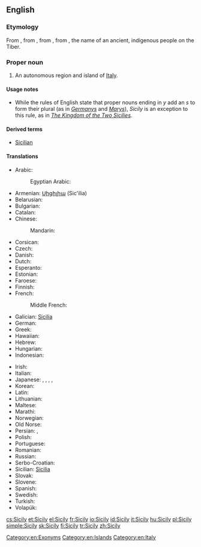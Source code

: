 ==English==

===Etymology===
From {{etyl|it|en}} {{term|Sicilia|lang=it}}, from {{etyl|la|en}} {{term|Sicilia||lang=la}}, from {{etyl|grc|en}} {{term|Σικελία||tr=Sikelia|lang=grc|sc=polytonic}}, from {{term|Σίκελος||{{w|Sicels}}|tr=Sikelos|lang=grc}}, the name of an ancient, indigenous people on the Tiber.

===Proper noun===
{{wikipedia}}
{{en-proper noun|Sicilies}} {{qualifier|see Usage notes below}}

# An autonomous region and island of [[Italy]].

====Usage notes====
* While the rules of English state that proper nouns ending in ''y'' add an ''s'' to form their plural (as in ''[[Germany]]s'' and ''[[Mary]]s''), ''Sicily'' is an exception to this rule, as in ''[[w:Kingdom of the Two Sicilies|The Kingdom of the Two Sicilies]]''.

====Derived terms====
* [[Sicilian]]

====Translations====
{{trans-top|island}}
* Arabic: {{t|ar|صقلية|f|tr=Siqilya}}
*: Egyptian Arabic: {{t|arz|سيسيليا|f|tr=sisilia|sc=Arab}}
* Armenian: [[Սիցիլիա]] (Sic'ilia)
* Belarusian: {{t|be|Сыцылія}}
* Bulgarian: {{t|bg|Сицилия}}
* Catalan: {{t|ca|Sicília}}
* Chinese:
*: Mandarin: {{t+|cmn|西西里|tr=Xixīlǐ|sc=Hani}}
* Corsican: {{t|co|Sicilia}}
* Czech: {{t+|cs|Sicílie|f}}
* Danish: {{t|da|Sicilien}}
* Dutch: {{t+|nl|Sicilië|n}}
* Esperanto: {{t|eo|Sicilio}}
* Estonian: {{t|et|Sitsiilia}}
* Faroese: {{t|fo|Sikiloy|f}}
* Finnish: {{t+|fi|Sisilia}}
* French: {{t+|fr|Sicile|f}}
*: Middle French: {{t|frm|Sycile|f}}
* Galician: [[Sicilia#Galician|Sicilia]]
* German: {{t+|de|Sizilien}}
* Greek: {{t+|el|Σικελία|f|tr=Sikelía|sc=Grek}}
* Hawaiian: {{t|haw|Kikilia}}
* Hebrew: {{t|he|סיציליה}}
* Hungarian: {{t+|hu|Szicília}}
* Indonesian: {{t|id|Sisilia}}
{{trans-mid}}
* Irish: {{t|ga|Sicil|f|alt=An tSicil}}
* Italian: {{t+|it|Sicilia|f}}
* Japanese: {{t|ja|シチリア|tr=Shichiria}}, {{t|ja|シチリア州|tr=Shichiria-syū, region}}, {{t|ja|シチリア島|tr=Shichiria-tō, island}}, {{t|ja|シシリー|tr=Shishirī}}, {{t|ja|シシリー島|tr=Shishirī-tō, island}}
* Korean: {{t|ko|시실리|tr=Sisilli}}
* Latin: {{t|la|Sicilia|f}}
* Lithuanian: {{t|lt|Sicilija}}
* Maltese: {{t|mt|Sqallija}}
* Marathi: {{t|mr|सिसिली|tr=sisilī|sc=Deva}}
* Norwegian: {{t|no|Sicilia}}
* Old Norse: {{t|non|Sikiley|f}}
* Persian: {{t+|fa|سیسیل|tr=Sisil|sc=fa-Arab}}, {{t|fa|صقلیه|tr=Seqliye|sc=fa-Arab}}
* Polish: {{t+|pl|Sycylia}}
* Portuguese: {{t|pt|Sicília}}
* Romanian: {{t|ro|Sicilia}}
* Russian: {{t+|ru|Сицилия|f|tr=Sicílija}}
* Serbo-Croatian: {{t|sh|Сицилија|sc=Cyrl}}
* Sicilian: [[Sicilia#Sicilian|Sicilia]] {{f}}
* Slovak: {{t|sk|Sicília|f}}
* Slovene: {{t|sl|Sicílija|f}}
* Spanish: {{t+|es|Sicilia|f}}
* Swedish: {{t|sv|Sicilien}}
* Turkish: {{t+|tr|Sicilya}}
* Volapük: {{t+|vo|Sikileän}}
{{trans-bottom}}

[[Category:en:Exonyms]]
[[Category:en:Islands]]
[[Category:en:Italy]]

[[cs:Sicily]]
[[et:Sicily]]
[[el:Sicily]]
[[fr:Sicily]]
[[io:Sicily]]
[[id:Sicily]]
[[it:Sicily]]
[[hu:Sicily]]
[[pl:Sicily]]
[[simple:Sicily]]
[[sk:Sicily]]
[[fi:Sicily]]
[[tr:Sicily]]
[[zh:Sicily]]